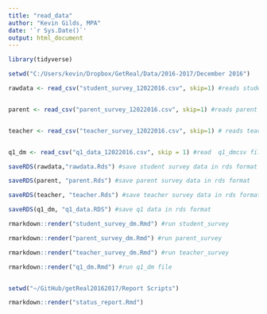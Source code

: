 ```yaml
---
title: "read_data"
author: "Kevin Gilds, MPA"
date: '`r Sys.Date()`'
output: html_document
---
```


```r

library(tidyverse)

```





```r

setwd("C:/Users/kevin/Dropbox/GetReal/Data/2016-2017/December 2016")

rawdata <- read_csv("student_survey_12022016.csv", skip=1) #reads student survey


parent <- read_csv("parent_survey_12022016.csv", skip=1) #reads parent survey


teacher <- read_csv("teacher_survey_12022016.csv", skip=1) # reads teacher survey


q1_dm <- read_csv("q1_data_12022016.csv", skip = 1) #read  q1_dmcsv file


```


```r

saveRDS(rawdata,"rawdata.Rds") #save student survey data in rds format

saveRDS(parent, "parent.Rds") #save parent survey data in rds format

saveRDS(teacher, "teacher.Rds") #save teacher survey data in rds format

saveRDS(q1_dm, "q1_data.RDS") #save q1 data in rds format


```



```r

rmarkdown::render("student_survey_dm.Rmd") #run student_survey

rmarkdown::render("parent_survey_dm.Rmd") #run parent_survey

rmarkdown::render("teacher_survey_dm.Rmd") #run teacher_survey

rmarkdown::render("q1_dm.Rmd") #run q1_dm file



```



```r
setwd("~/GitHub/getReal20162017/Report Scripts")

rmarkdown::render("status_report.Rmd")



```

